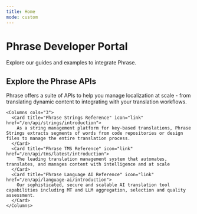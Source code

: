 ```yaml
---
title: Home
mode: custom
---
```


<div id="landing-page">
  <div class="hero">
    <h1 class="hero__title">Phrase Developer Portal</h1>
    <div class="hero__subtitle">Explore our guides and examples to integrate Phrase.</div>
  </div>

  <div class="content">
    <h2 class="content__title">Explore the Phrase APIs</h2>
    <div class="content__description">Phrase offers a suite of APIs to help you manage localization at scale - from translating dynamic content to integrating with your translation workflows.</div>
  
    <Columns cols="3">
      <Card title="Phrase Strings Reference" icon="link" href="/en/api/strings/introduction">
        As a string management platform for key-based translations, Phrase Strings extracts segments of words from code repositories or design files to manage the entire translation process.
      </Card>
      <Card title="Phrase TMS Reference" icon="link" href="/en/api/tms/latest/introduction">
        The leading translation management system that automates, translates, and manages content with intelligence and at scale
      </Card>
      <Card title="Phrase Language AI Reference" icon="link" href="/en/api/language-ai/introduction">
        Our sophisticated, secure and scalable AI translation tool capabilities including MT and LLM aggregation, selection and quality assessment.
      </Card>
    </Columns>
  </div>
</div>

